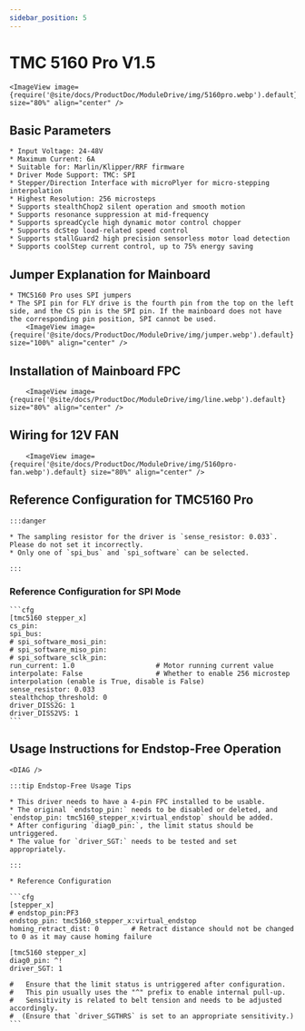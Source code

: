 ```yaml
---
sidebar_position: 5
---
```








# TMC 5160 Pro V1.5

    <ImageView image={require('@site/docs/ProductDoc/ModuleDrive/img/5160pro.webp').default} size="80%" align="center" />

## Basic Parameters

    * Input Voltage: 24-48V
    * Maximum Current: 6A
    * Suitable for: Marlin/Klipper/RRF firmware
    * Driver Mode Support: TMC: SPI
    * Stepper/Direction Interface with microPlyer for micro-stepping interpolation
    * Highest Resolution: 256 microsteps
    * Supports stealthChop2 silent operation and smooth motion
    * Supports resonance suppression at mid-frequency
    * Supports spreadCycle high dynamic motor control chopper
    * Supports dcStep load-related speed control
    * Supports stallGuard2 high precision sensorless motor load detection
    * Supports coolStep current control, up to 75% energy saving

## Jumper Explanation for Mainboard

    * TMC5160 Pro uses SPI jumpers
    * The SPI pin for FLY drive is the fourth pin from the top on the left side, and the CS pin is the SPI pin. If the mainboard does not have the corresponding pin position, SPI cannot be used.
        <ImageView image={require('@site/docs/ProductDoc/ModuleDrive/img/jumper.webp').default} size="100%" align="center" />

## Installation of Mainboard FPC

        <ImageView image={require('@site/docs/ProductDoc/ModuleDrive/img/line.webp').default} size="80%" align="center" />

## Wiring for 12V FAN

        <ImageView image={require('@site/docs/ProductDoc/ModuleDrive/img/5160pro-fan.webp').default} size="80%" align="center" />


## Reference Configuration for TMC5160 Pro

    :::danger

    * The sampling resistor for the driver is `sense_resistor: 0.033`. Please do not set it incorrectly.
    * Only one of `spi_bus` and `spi_software` can be selected.
    
    :::

### Reference Configuration for SPI Mode

    ```cfg
    [tmc5160 stepper_x]
    cs_pin:
    spi_bus:
    # spi_software_mosi_pin:
    # spi_software_miso_pin:
    # spi_software_sclk_pin: 
    run_current: 1.0                    # Motor running current value
    interpolate: False                  # Whether to enable 256 microstep interpolation (enable is True, disable is False)
    sense_resistor: 0.033
    stealthchop_threshold: 0
    driver_DISS2G: 1
    driver_DISS2VS: 1
    ```

## Usage Instructions for Endstop-Free Operation

    <DIAG />

    :::tip Endstop-Free Usage Tips

    * This driver needs to have a 4-pin FPC installed to be usable.
    * The original `endstop_pin:` needs to be disabled or deleted, and `endstop_pin: tmc5160_stepper_x:virtual_endstop` should be added.
    * After configuring `diag0_pin:`, the limit status should be untriggered.
    * The value for `driver_SGT:` needs to be tested and set appropriately.

    :::

    * Reference Configuration

    ```cfg
    [stepper_x]
    # endstop_pin:PF3
    endstop_pin: tmc5160_stepper_x:virtual_endstop
    homing_retract_dist: 0        # Retract distance should not be changed to 0 as it may cause homing failure

    [tmc5160 stepper_x]
    diag0_pin: ^!
    driver_SGT: 1

    #   Ensure that the limit status is untriggered after configuration.
    #   This pin usually uses the "^" prefix to enable internal pull-up.
    #   Sensitivity is related to belt tension and needs to be adjusted accordingly.
    #  (Ensure that `driver_SGTHRS` is set to an appropriate sensitivity.)
    ```